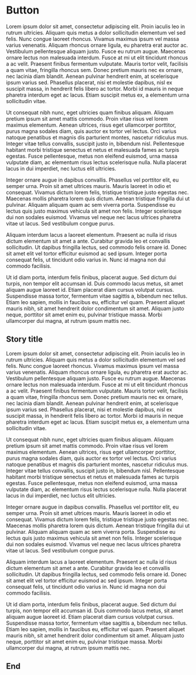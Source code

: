 
<Meta title="Button" component={Button} />

# Button

Lorem ipsum dolor sit amet, consectetur adipiscing elit. Proin iaculis leo in rutrum ultricies. Aliquam quis metus a dolor sollicitudin elementum vel sed felis. Nunc congue laoreet rhoncus. Vivamus maximus ipsum vel massa varius venenatis. Aliquam rhoncus ornare ligula, eu pharetra erat auctor ac. Vestibulum pellentesque aliquam justo. Fusce eu rutrum augue. Maecenas ornare lectus non malesuada interdum. Fusce at mi ut elit tincidunt rhoncus a ac velit. Praesent finibus fermentum vulputate. Mauris tortor velit, facilisis a quam vitae, fringilla rhoncus sem. Donec pretium mauris nec ex ornare, nec lacinia diam blandit. Aenean pulvinar hendrerit enim, at scelerisque ipsum varius sed. Phasellus placerat, nisi et molestie dapibus, nisl ex suscipit massa, in hendrerit felis libero ac tortor. Morbi id mauris in neque pharetra interdum eget ac lacus. Etiam suscipit metus ex, a elementum urna sollicitudin vitae.

Ut consequat nibh nunc, eget ultricies quam finibus aliquam. Aliquam pretium ipsum sit amet mattis commodo. Proin vitae risus vel lorem maximus elementum. Aenean ultrices, risus eget ullamcorper porttitor, purus magna sodales diam, quis auctor ex tortor vel lectus. Orci varius natoque penatibus et magnis dis parturient montes, nascetur ridiculus mus. Integer vitae tellus convallis, suscipit justo in, bibendum nisl. Pellentesque habitant morbi tristique senectus et netus et malesuada fames ac turpis egestas. Fusce pellentesque, metus non eleifend euismod, urna massa vulputate diam, ac elementum risus lectus scelerisque nulla. Nulla placerat lacus in dui imperdiet, nec luctus elit ultricies.

Integer ornare augue in dapibus convallis. Phasellus vel porttitor elit, eu semper urna. Proin sit amet ultrices mauris. Mauris laoreet in odio et consequat. Vivamus dictum lorem felis, tristique tristique justo egestas nec. Maecenas mollis pharetra lorem quis dictum. Aenean tristique fringilla dui ut pulvinar. Aliquam aliquam quam ac sem viverra porta. Suspendisse eu lectus quis justo maximus vehicula sit amet non felis. Integer scelerisque dui non sodales euismod. Vivamus vel neque nec lacus ultrices pharetra vitae ut lacus. Sed vestibulum congue purus.

Aliquam interdum lacus a laoreet elementum. Praesent ac nulla id risus dictum elementum sit amet a ante. Curabitur gravida leo et convallis sollicitudin. Ut dapibus fringilla lectus, sed commodo felis ornare id. Donec sit amet elit vel tortor efficitur euismod ac sed ipsum. Integer porta consequat felis, ut tincidunt odio varius in. Nunc id magna non dui commodo facilisis.

Ut id diam porta, interdum felis finibus, placerat augue. Sed dictum dui turpis, non tempor elit accumsan id. Duis commodo lacus metus, sit amet aliquam augue laoreet id. Etiam placerat diam cursus volutpat cursus. Suspendisse massa tortor, fermentum vitae sagittis a, bibendum nec tellus. Etiam leo sapien, mollis in faucibus eu, efficitur vel quam. Praesent aliquet mauris nibh, sit amet hendrerit dolor condimentum sit amet. Aliquam justo neque, porttitor sit amet enim eu, pulvinar tristique massa. Morbi ullamcorper dui magna, at rutrum ipsum mattis nec.

## Story title

Lorem ipsum dolor sit amet, consectetur adipiscing elit. Proin iaculis leo in rutrum ultricies. Aliquam quis metus a dolor sollicitudin elementum vel sed felis. Nunc congue laoreet rhoncus. Vivamus maximus ipsum vel massa varius venenatis. Aliquam rhoncus ornare ligula, eu pharetra erat auctor ac. Vestibulum pellentesque aliquam justo. Fusce eu rutrum augue. Maecenas ornare lectus non malesuada interdum. Fusce at mi ut elit tincidunt rhoncus a ac velit. Praesent finibus fermentum vulputate. Mauris tortor velit, facilisis a quam vitae, fringilla rhoncus sem. Donec pretium mauris nec ex ornare, nec lacinia diam blandit. Aenean pulvinar hendrerit enim, at scelerisque ipsum varius sed. Phasellus placerat, nisi et molestie dapibus, nisl ex suscipit massa, in hendrerit felis libero ac tortor. Morbi id mauris in neque pharetra interdum eget ac lacus. Etiam suscipit metus ex, a elementum urna sollicitudin vitae.

Ut consequat nibh nunc, eget ultricies quam finibus aliquam. Aliquam pretium ipsum sit amet mattis commodo. Proin vitae risus vel lorem maximus elementum. Aenean ultrices, risus eget ullamcorper porttitor, purus magna sodales diam, quis auctor ex tortor vel lectus. Orci varius natoque penatibus et magnis dis parturient montes, nascetur ridiculus mus. Integer vitae tellus convallis, suscipit justo in, bibendum nisl. Pellentesque habitant morbi tristique senectus et netus et malesuada fames ac turpis egestas. Fusce pellentesque, metus non eleifend euismod, urna massa vulputate diam, ac elementum risus lectus scelerisque nulla. Nulla placerat lacus in dui imperdiet, nec luctus elit ultricies.

Integer ornare augue in dapibus convallis. Phasellus vel porttitor elit, eu semper urna. Proin sit amet ultrices mauris. Mauris laoreet in odio et consequat. Vivamus dictum lorem felis, tristique tristique justo egestas nec. Maecenas mollis pharetra lorem quis dictum. Aenean tristique fringilla dui ut pulvinar. Aliquam aliquam quam ac sem viverra porta. Suspendisse eu lectus quis justo maximus vehicula sit amet non felis. Integer scelerisque dui non sodales euismod. Vivamus vel neque nec lacus ultrices pharetra vitae ut lacus. Sed vestibulum congue purus.

Aliquam interdum lacus a laoreet elementum. Praesent ac nulla id risus dictum elementum sit amet a ante. Curabitur gravida leo et convallis sollicitudin. Ut dapibus fringilla lectus, sed commodo felis ornare id. Donec sit amet elit vel tortor efficitur euismod ac sed ipsum. Integer porta consequat felis, ut tincidunt odio varius in. Nunc id magna non dui commodo facilisis.

Ut id diam porta, interdum felis finibus, placerat augue. Sed dictum dui turpis, non tempor elit accumsan id. Duis commodo lacus metus, sit amet aliquam augue laoreet id. Etiam placerat diam cursus volutpat cursus. Suspendisse massa tortor, fermentum vitae sagittis a, bibendum nec tellus. Etiam leo sapien, mollis in faucibus eu, efficitur vel quam. Praesent aliquet mauris nibh, sit amet hendrerit dolor condimentum sit amet. Aliquam justo neque, porttitor sit amet enim eu, pulvinar tristique massa. Morbi ullamcorper dui magna, at rutrum ipsum mattis nec.

## End
